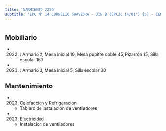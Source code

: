 ```yaml
---
title: 'SARMIENTO 2250'
subtitle: 'EPC N° 14 CORNELIO SAAVEDRA - JIN B (EPCJC 14/01°) [S] - CENOF CENTRO SARMIENTO'
---
```


#


## Mobiliario

*  (2022) : Armario 2, Mesa inicial 10, Mesa pupitre doble 45, Pizarrón 15, Silla escolar 160 

*  (2021) : Armario 3, Mesa inicial 5, Silla escolar 30 





## Mantenimiento

*  (2023) Calefaccion y Refrigeracion 
    + Tablero de instalación de ventiladores

*  (2023) Electricidad 
    + Instalacion de ventiladores



